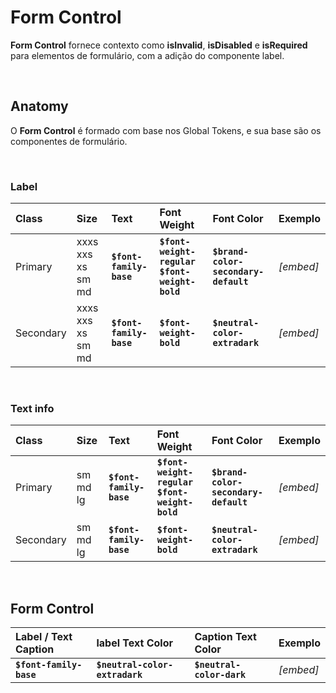 # **Form Control**

**Form Control** fornece contexto como **isInvalid**, **isDisabled** e **isRequired** para elementos de formulário, com a adição do componente label.

<br />

## Anatomy

O **Form Control** é formado com base nos Global Tokens, e sua base são os componentes de formulário.

<br />

### Label

| Class     | Size              | Text                    | Font Weight                                        | Font Color                           | Exemplo   |
| :-------- | :---------------- | :---------------------- | :------------------------------------------------- | :----------------------------------- | :-------- |
| Primary   | xxxs xxs xs sm md | **`$font-family-base`** | **`$font-weight-regular`** **`$font-weight-bold`** | **`$brand-color-secondary-default`** | _[embed]_ |
| Secondary | xxxs xxs xs sm md | **`$font-family-base`** | **`$font-weight-bold`**                            | **`$neutral-color-extradark`**       | _[embed]_ |

<br />

### Text info

| Class     | Size     | Text                    | Font Weight                                        | Font Color                           | Exemplo   |
| :-------- | :------- | :---------------------- | :------------------------------------------------- | :----------------------------------- | :-------- |
| Primary   | sm md lg | **`$font-family-base`** | **`$font-weight-regular`** **`$font-weight-bold`** | **`$brand-color-secondary-default`** | _[embed]_ |
| Secondary | sm md lg | **`$font-family-base`** | **`$font-weight-bold`**                            | **`$neutral-color-extradark`**       | _[embed]_ |

<br />

## Form Control

| Label / Text Caption    | label Text Color               | Caption Text Color        | Exemplo   |
| :---------------------- | :----------------------------- | :------------------------ | :-------- |
| **`$font-family-base`** | **`$neutral-color-extradark`** | **`$neutral-color-dark`** | _[embed]_ |
